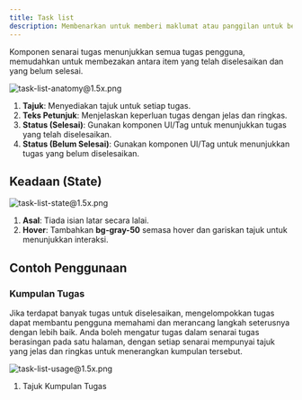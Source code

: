 ```yaml
---
title: Task list
description: Membenarkan untuk memberi maklumat atau panggilan untuk bertindak dengan cara yang tersusun. Menunjukkan semua tugas pengguna, memudahkan untuk membezakan antara item yang telah diselesaikan dan yang belum selesai.
---
```


Komponen senarai tugas menunjukkan semua tugas pengguna, memudahkan untuk membezakan antara item yang telah diselesaikan dan yang belum selesai.

![task-list-anatomy@1.5x.png](/design/task-list-anatomy1.5x.png)

1. **Tajuk**: Menyediakan tajuk untuk setiap tugas.
2. **Teks Petunjuk**: Menjelaskan keperluan tugas dengan jelas dan ringkas.
3. **Status (Selesai)**: Gunakan komponen UI/Tag untuk menunjukkan tugas yang telah diselesaikan.
4. **Status (Belum Selesai)**: Gunakan komponen UI/Tag untuk menunjukkan tugas yang belum diselesaikan.

## Keadaan (State)

![task-list-state@1.5x.png](/design/task-list-state1.5x.png)

1. **Asal**: Tiada isian latar secara lalai.
2. **Hover**: Tambahkan **bg-gray-50** semasa hover dan gariskan tajuk untuk menunjukkan interaksi.

## Contoh Penggunaan

### Kumpulan Tugas

Jika terdapat banyak tugas untuk diselesaikan, mengelompokkan tugas dapat membantu pengguna memahami dan merancang langkah seterusnya dengan lebih baik. Anda boleh mengatur tugas dalam senarai tugas berasingan pada satu halaman, dengan setiap senarai mempunyai tajuk yang jelas dan ringkas untuk menerangkan kumpulan tersebut.

![task-list-usage@1.5x.png](/design/task-list-usage1.5x.png)

1. Tajuk Kumpulan Tugas
